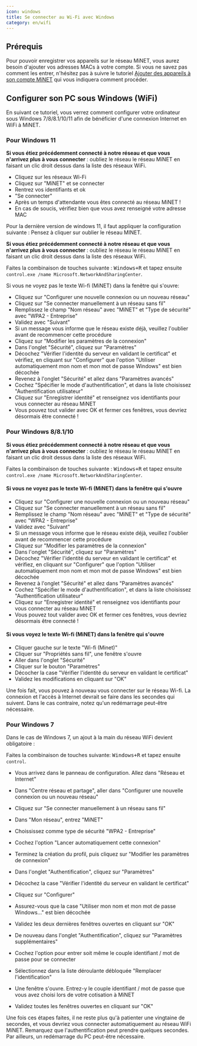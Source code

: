 ```yaml
---
icon: windows
title: Se connecter au Wi-Fi avec Windows
category: en/wifi
---
```


## Prérequis

Pour pouvoir enregistrer vos appareils sur le réseau MiNET, vous aurez besoin d'ajouter vos adresses MACs à votre compte. Si vous ne savez pas comment les entrer, n'hésitez pas à suivre le tutoriel [Ajouter des appareils à son compte MiNET](/tutoriels/ajouter-des-appareils) qui vous indiquera comment procéder.

## Configurer son PC sous Windows (WiFi)

En suivant ce tutoriel, vous verrez comment configurer votre ordinateur sous Windows 7/8/8.1/10/11 afin de bénéficier d'une connexion Internet en WiFi à MiNET.

### Pour Windows 11

**Si vous étiez précédemment connecté à notre réseau et que vous n'arrivez plus à vous connecter** : oubliez le réseau le réseau MiNET en faisant un clic droit dessus dans la liste des réseaux WiFi.

- Cliquez sur les réseaux Wi-Fi
- Cliquez sur "MiNET" et se connecter
- Rentrez vos identifiants et ok
- "Se connecter"
- Après un temps d'attendante vous êtes connecté au réseau MiNET !
- En cas de soucis, vérifiez bien que vous avez renseigné votre adresse MAC

<Alert type="warning">
    Pour la dernière version de windows 11, il faut appliquer la configuration suivante :
    Pensez à cliquer sur oublier le réseau MINET.
</Alert>

**Si vous étiez précédemment connecté à notre réseau et que vous n'arrivez plus à vous connecter** : oubliez le réseau le réseau MiNET en faisant un clic droit dessus dans la liste des réseaux WiFi.

Faites la combinaison de touches suivante : <KBD>Windows+R</KBD> et tapez ensuite `control.exe /name Microsoft.NetworkAndSharingCenter`.

Si vous ne voyez pas le texte Wi-fi (MiNET) dans la fenêtre qui s'ouvre:

- Cliquez sur "Configurer une nouvelle connexion ou un nouveau réseau"
- Cliquez sur "Se connecter manuellement à un réseau sans fil"
- Remplissez le champ "Nom réseau" avec "MiNET" et "Type de sécurité" avec "WPA2 - Entreprise"
- Validez avec "Suivant"
- Si un message vous informe que le réseau existe déjà, veuillez l'oublier avant de recommencer cette procédure
- Cliquez sur "Modifier les paramètres de la connexion"
- Dans l'onglet "Sécurité", cliquez sur "Paramètres"
- Décochez "Vérifier l'identité du serveur en validant le certificat" et vérifiez, en cliquant sur "Configurer" que l'option "Utiliser automatiquement mon nom et mon mot de passe Windows" est bien décochée
- Revenez à l'onglet "Sécurité" et allez dans "Paramètres avancés"
- Cochez "Spécifier le mode d'authentification", et dans la liste choisissez "Authentification utilisateur"
- Cliquez sur "Enregistrer identité" et renseignez vos identifiants pour vous connecter au réseau MiNET
- Vous pouvez tout valider avec OK et fermer ces fenêtres, vous devriez désormais être connecté !



### Pour Windows 8/8.1/10

**Si vous étiez précédemment connecté à notre réseau et que vous n'arrivez plus à vous connecter** : oubliez le réseau le réseau MiNET en faisant un clic droit dessus dans la liste des réseaux WiFi.

Faites la combinaison de touches suivante : <KBD>Windows+R</KBD> et tapez ensuite `control.exe /name Microsoft.NetworkAndSharingCenter`.

#### Si vous ne voyez pas le texte Wi-fi (MiNET) dans la fenêtre qui s'ouvre
- Cliquez sur "Configurer une nouvelle connexion ou un nouveau réseau"
- Cliquez sur "Se connecter manuellement à un réseau sans fil"
- Remplissez le champ "Nom réseau" avec "MiNET" et "Type de sécurité" avec "WPA2 - Entreprise"
- Validez avec "Suivant"
- Si un message vous informe que le réseau existe déjà, veuillez l'oublier avant de recommencer cette procédure
- Cliquez sur "Modifier les paramètres de la connexion"
- Dans l'onglet "Sécurité", cliquez sur "Paramètres"
- Décochez "Vérifier l'identité du serveur en validant le certificat" et vérifiez, en cliquant sur "Configurer" que l'option "Utiliser automatiquement mon nom et mon mot de passe Windows" est bien décochée
- Revenez à l'onglet "Sécurité" et allez dans "Paramètres avancés"
- Cochez "Spécifier le mode d'authentification", et dans la liste choisissez "Authentification utilisateur"
- Cliquez sur "Enregistrer identité" et renseignez vos identifiants pour vous connecter au réseau MiNET
- Vous pouvez tout valider avec OK et fermer ces fenêtres, vous devriez désormais être connecté !

#### Si vous voyez le texte Wi-fi (MiNET) dans la fenêtre qui s'ouvre
- Cliquer gauche sur le texte "Wi-fi (Minet)"
- Cliquer sur "Propriétés sans fil", une fenêtre s'ouvre
- Aller dans l'onglet "Sécurité"
- Cliquer sur le bouton "Paramètres"
- Décocher la case "Vérifier l'identité du serveur en validant le certificat"
- Validez les modifications en cliquant sur "OK"

Une fois fait, vous pouvez à nouveau vous connecter sur le réseau Wi-fi. La connexion et l'accès à Internet devrait se faire dans les secondes qui suivent. Dans le cas contraire, notez qu'un redémarrage peut-être nécessaire.


### Pour Windows 7

Dans le cas de Windows 7, un ajout à la main du réseau WiFi devient obligatoire :

Faites la combinaison de touches suivante: <KBD>Windows+R</KBD> et tapez ensuite `control`.

- Vous arrivez dans le panneau de configuration. Allez dans "Réseau et Internet"
- Dans "Centre réseau et partage", aller dans "Configurer une nouvelle connexion ou un nouveau réseau"
- Cliquez sur "Se connecter manuellement à un réseau sans fil"
- Dans "Mon réseau", entrez "MiNET"
- Choississez comme type de sécurité "WPA2 - Entreprise"
- Cochez l'option "Lancer automatiquement cette connexion"
- Terminez la création du profil, puis cliquez sur "Modifier les paramètres de connexion"

- Dans l'onglet "Authentification", cliquez sur "Paramètres"
- Décochez la case "Vérifier l'identité du serveur en validant le certificat"
- Cliquez sur "Configurer"
- Assurez-vous que la case "Utiliser mon nom et mon mot de passe Windows..." est bien décochée
- Validez les deux dernières fenêtres ouvertes en cliquant sur "OK"

- De nouveau dans l'onglet "Authentification", cliquez sur "Paramètres supplémentaires"
- Cochez l'option pour entrer soit même le couple identifiant / mot de passe pour se connecter
- Sélectionnez dans la liste déroulante débloquée "Remplacer l'identification"
- Une fenêtre s'ouvre. Entrez-y le couple identifiant / mot de passe que vous avez choisi lors de votre cotisation à MiNET
- Validez toutes les fenêtres ouvertes en cliquant sur "OK"

Une fois ces étapes faites, il ne reste plus qu'à patienter une vingtaine de secondes, et vous devriez vous connecter automatiquement au réseau WiFi MiNET. Remarquez que l'authentification peut prendre quelques secondes. Par ailleurs, un redémarrage du PC peut-être nécessaire.